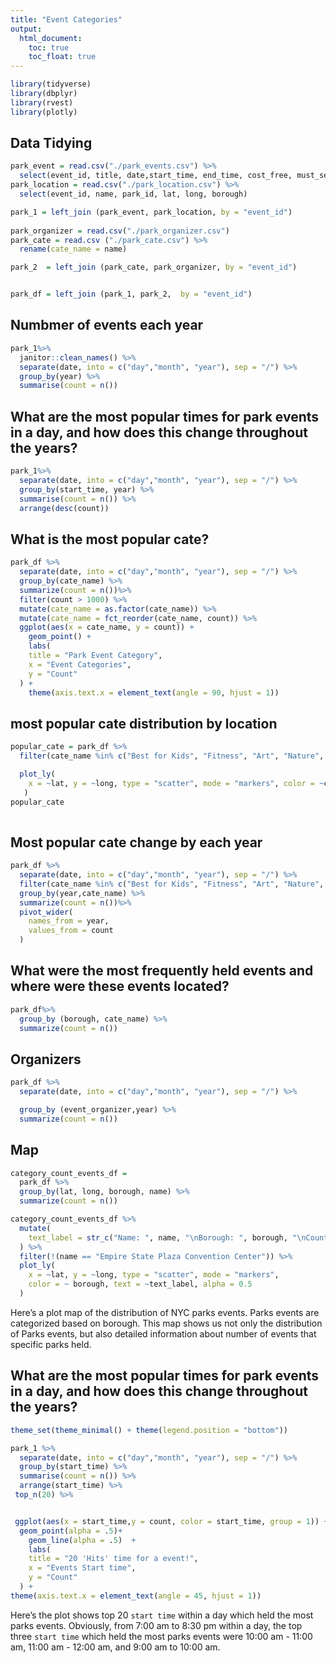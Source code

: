 ```yaml
---
title: "Event Categories"
output: 
  html_document:
    toc: true
    toc_float: true
---
```


```r
library(tidyverse)
library(dbplyr)
library(rvest)
library(plotly)
```

## Data Tidying
```r
park_event = read.csv("./park_events.csv") %>% 
  select(event_id, title, date,start_time, end_time, cost_free, must_see)
park_location = read.csv("./park_location.csv") %>% 
  select(event_id, name, park_id, lat, long, borough)

park_1 = left_join (park_event, park_location, by = "event_id") 
 
park_organizer = read.csv("./park_organizer.csv")
park_cate = read.csv ("./park_cate.csv") %>% 
  rename(cate_name = name)

park_2  = left_join (park_cate, park_organizer, by = "event_id")


park_df = left_join (park_1, park_2,  by = "event_id")

```

## Numbmer of events each year
```r
park_1%>% 
  janitor::clean_names() %>%
  separate(date, into = c("day","month", "year"), sep = "/") %>% 
  group_by(year) %>% 
  summarise(count = n())
```


## What are the most popular times for park events in a day, and how does this change throughout the years?
```r
park_1%>% 
  separate(date, into = c("day","month", "year"), sep = "/") %>% 
  group_by(start_time, year) %>% 
  summarise(count = n()) %>% 
  arrange(desc(count)) 
```


## What is the most popular cate?
```r
park_df %>% 
  separate(date, into = c("day","month", "year"), sep = "/") %>% 
  group_by(cate_name) %>% 
  summarize(count = n())%>% 
  filter(count > 1000) %>% 
  mutate(cate_name = as.factor(cate_name)) %>% 
  mutate(cate_name = fct_reorder(cate_name, count)) %>% 
  ggplot(aes(x = cate_name, y = count)) + 
    geom_point() + 
    labs(
    title = "Park Event Category",
    x = "Event Categories",
    y = "Count"
  ) +
    theme(axis.text.x = element_text(angle = 90, hjust = 1))
```

## most popular cate distribution by location
```r
popular_cate = park_df %>% 
  filter(cate_name %in% c("Best for Kids", "Fitness", "Art", "Nature", "Education")) %>% 

  plot_ly(
    x = ~lat, y = ~long, type = "scatter", mode = "markers", color = ~cate_name
   )
popular_cate
  
```

## Most popular cate change by each year
```r
park_df %>% 
  separate(date, into = c("day","month", "year"), sep = "/") %>% 
  filter(cate_name %in% c("Best for Kids", "Fitness", "Art", "Nature", "Education")) %>% 
  group_by(year,cate_name) %>% 
  summarize(count = n())%>% 
  pivot_wider(
    names_from = year,
    values_from = count
  )
```



## What were the most frequently held events and where were these events located?

```r
park_df%>% 
  group_by (borough, cate_name) %>% 
  summarize(count = n())
```

## Organizers
```r
park_df %>% 
  separate(date, into = c("day","month", "year"), sep = "/") %>% 

  group_by (event_organizer,year) %>% 
  summarize(count = n())
```


## Map 

```r
category_count_events_df = 
  park_df %>% 
  group_by(lat, long, borough, name) %>% 
  summarize(count = n())
```

```r
category_count_events_df %>% 
  mutate(
    text_label = str_c("Name: ", name, "\nBorough: ", borough, "\nCount: ", count)
  ) %>% 
  filter(!(name == "Empire State Plaza Convention Center")) %>% 
  plot_ly(
    x = ~lat, y = ~long, type = "scatter", mode = "markers", 
    color = ~ borough, text = ~text_label, alpha = 0.5
  )
```
Here's a plot map of the distribution of NYC parks events. Parks events are categorized based on borough. This map shows us not only the distribution of Parks events, but also detailed information about number of events that specific parks held. 

## What are the most popular times for park events in a day, and how does this change throughout the years?

```r
theme_set(theme_minimal() + theme(legend.position = "bottom"))

park_1 %>% 
  separate(date, into = c("day","month", "year"), sep = "/") %>% 
  group_by(start_time) %>% 
  summarise(count = n()) %>% 
  arrange(start_time) %>% 
 top_n(20) %>% 


 ggplot(aes(x = start_time,y = count, color = start_time, group = 1)) + 
  geom_point(alpha = .5)+
    geom_line(alpha = .5)  + 
    labs(
    title = "20 'Hits' time for a event!",
    x = "Events Start time",
    y = "Count"
  ) +
theme(axis.text.x = element_text(angle = 45, hjust = 1)) 
```

Here's the plot shows top 20 `start time` within a day which held the most parks events.  Obviously, from 7:00 am to 8:30 pm within a day, the top three `start time` which held the most parks events were 10:00 am - 11:00 am, 11:00 am - 12:00 am, and 9:00 am to 10:00 am.
